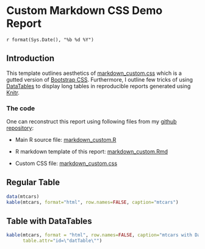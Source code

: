 # Custom Markdown CSS Demo Report
`r format(Sys.Date(), "%b %d %Y")`

## Introduction

This template outlines aesthetics of [markdown_custom.css](https://github.com/malnirav/RdataObjects/blob/master/markdown_custom.css) which is a gutted version of [Bootstrap CSS](http://getbootstrap.com/css/). Furthermore, I outline few tricks of using [DataTables](http://www.datatables.net) to display long tables in reproducible reports generated using [Knitr](http://yihui.name/knitr/). 

### The code
One can reconstruct this report using following files from my [github repository](https://github.com/malnirav/RdataObjects):

* Main R source file: [markdown_custom.R](https://github.com/malnirav/RdataObjects/blob/master/markdown_custom.R)

* R markdown template of this report: [markdown_custom.Rmd](https://github.com/malnirav/RdataObjects/blob/master/markdown_custom.Rmd)

* Custom CSS file: [markdown_custom.css](https://github.com/malnirav/RdataObjects/blob/master/markdown_custom.css)

## Regular Table
```r
data(mtcars)
kable(mtcars, format="html", row.names=FALSE, caption="mtcars")
```

## Table with DataTables
```r
kable(mtcars, format = "html", row.names=FALSE, caption="mtcars with DataTables",
      table.attr="id=\"datTable\"")
```